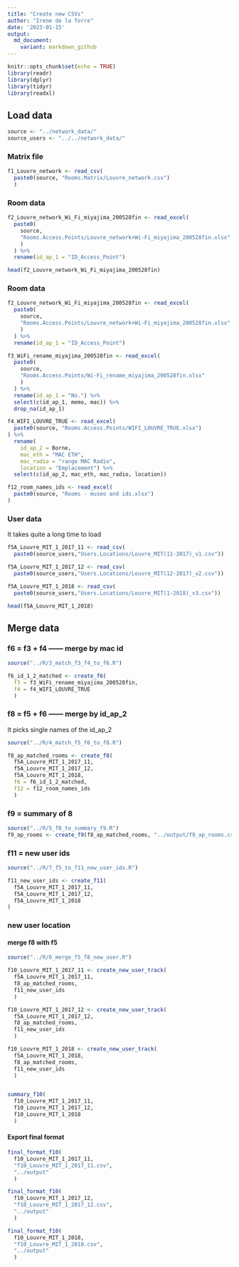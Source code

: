 ```yaml
---
title: "Create new CSVs"
author: "Irene de la Torre"
date: '2023-01-15'
output:
  md_document:
    variant: markdown_github
---
```


```r
knitr::opts_chunk$set(echo = TRUE)
library(readr)
library(dplyr)
library(tidyr)
library(readxl)
```

## Load data

```r
source <- "../network_data/"
source_users <- "../../network_data/"
```

### Matrix file

```r
f1_Louvre_network <- read_csv(
  paste0(source, "Rooms.Matrix/Louvre_network.csv")
  )
```

### Room data

```r
f2_Louvre_network_Wi_Fi_miyajima_200528fin <- read_excel(
  paste0(
    source,
    "Rooms.Access.Points/Louvre_network+Wi-Fi_miyajima_200528fin.xlsx"
    )
  ) %>%
  rename(id_ap_1 = "ID_Access_Point")

head(f2_Louvre_network_Wi_Fi_miyajima_200528fin)
```

### Room data

```r
f2_Louvre_network_Wi_Fi_miyajima_200528fin <- read_excel(
  paste0(
    source,
    "Rooms.Access.Points/Louvre_network+Wi-Fi_miyajima_200528fin.xlsx"
    )
  ) %>%
  rename(id_ap_1 = "ID_Access_Point")

f3_WiFi_rename_miyajima_200528fin <- read_excel(
  paste0(
    source,
    "Rooms.Access.Points/Wi-Fi_rename_miyajima_200528fin.xlsx"
    )
  ) %>%
  rename(id_ap_1 = "No.") %>%
  select(c(id_ap_1, memo, mac)) %>%
  drop_na(id_ap_1)

f4_WIFI_LOUVRE_TRUE <- read_excel(
  paste0(source, "Rooms.Access.Points/WIFI_LOUVRE_TRUE.xlsx")
) %>%
  rename(
    id_ap_2 = Borne,
    mac_eth = "MAC ETH",
    mac_radio = "range MAC Radio", 
    location = "Emplacement") %>%
  select(c(id_ap_2, mac_eth, mac_radio, location))

f12_room_names_ids <- read_excel(
  paste0(source, "Rooms - museo and ids.xlsx")
)
```

### User data

It takes quite a long time to load

```r
f5A_Louvre_MIT_1_2017_11 <- read_csv(
  paste0(source_users,"Users.Locations/Louvre_MIT(11-2017)_v1.csv"))

f5A_Louvre_MIT_1_2017_12 <- read_csv(
  paste0(source_users,"Users.Locations/Louvre_MIT(12-2017)_v2.csv"))

f5A_Louvre_MIT_1_2018 <- read_csv(
  paste0(source_users,"Users.Locations/Louvre_MIT(1-2018)_v3.csv"))

head(f5A_Louvre_MIT_1_2018)
```


## Merge data

### f6 = f3 + f4 ------ merge by mac id

```r

source("../R/3_match_f3_f4_to_f6.R")

f6_id_1_2_matched <- create_f6(
  f3 = f3_WiFi_rename_miyajima_200528fin,
  f4 = f4_WIFI_LOUVRE_TRUE
  )

```

### f8 = f5 + f6 ------ merge by id_ap_2

It picks single names of the id_ap_2

```r

source("../R/4_match_f5_f6_to_f8.R")

f8_ap_matched_rooms <- create_f8(
  f5A_Louvre_MIT_1_2017_11,
  f5A_Louvre_MIT_1_2017_12,
  f5A_Louvre_MIT_1_2018,
  f6 = f6_id_1_2_matched,
  f12 = f12_room_names_ids
  )
```

### f9 = summary of 8

```r
source("../R/5_f8_to_summary_f9.R")
f9_ap_rooms <- create_f9(f8_ap_matched_rooms, "../output/f9_ap_rooms.csv")
```

### f11 = new user ids

```r
source("../R/7_f5_to_f11_new_user_ids.R")

f11_new_user_ids <- create_f11(
  f5A_Louvre_MIT_1_2017_11,
  f5A_Louvre_MIT_1_2017_12,
  f5A_Louvre_MIT_1_2018
)
```

### new user location

#### merge f8 with f5

```r
source("../R/6_merge_f5_f8_new_user.R")

f10_Louvre_MIT_1_2017_11 <- create_new_user_track(
  f5A_Louvre_MIT_1_2017_11,
  f8_ap_matched_rooms,
  f11_new_user_ids
  )

f10_Louvre_MIT_1_2017_12 <- create_new_user_track(
  f5A_Louvre_MIT_1_2017_12,
  f8_ap_matched_rooms,
  f11_new_user_ids
  )

f10_Louvre_MIT_1_2018 <- create_new_user_track(
  f5A_Louvre_MIT_1_2018,
  f8_ap_matched_rooms,
  f11_new_user_ids
  )


summary_f10(
  f10_Louvre_MIT_1_2017_11,
  f10_Louvre_MIT_1_2017_12,
  f10_Louvre_MIT_1_2018
  )

```

#### Export final format

```r
final_format_f10(
  f10_Louvre_MIT_1_2017_11,
  "f10_Louvre_MIT_1_2017_11.csv",
  "../output"
  )

final_format_f10(
  f10_Louvre_MIT_1_2017_12,
  "f10_Louvre_MIT_1_2017_12.csv",
  "../output"
  )

final_format_f10(
  f10_Louvre_MIT_1_2018,
  "f10_Louvre_MIT_1_2018.csv",
  "../output"
  )
```